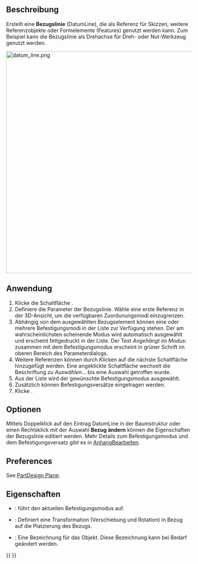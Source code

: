 <languages/>

{{Docnav/de
|[[PartDesign_Plane/de|Bezugsebene erstellen]]
|[[PartDesign_Point/de|Bezugspunkt erstellen]]
|[[PartDesign_Workbench/de|PartDesign]]
|IconL=PartDesign_Plane.svg
|IconR=PartDesign_Point.svg
|IconC=Workbench_PartDesign.svg
}}

{{GuiCommand/de
|Name=PartDesign Line
|Name/de=PartDesign Bezugslinie erstellen
|MenuLocation=PartDesign → Bezugselement erstellen → Bezugslinie erstellen
|Workbenches=[[PartDesign_Workbench/de|PartDesign]]
|Version=0.17
|SeeAlso=[[PartDesign_Point/de|PartDesign Bezugspunkt erstellen]], [[PartDesign_Plane/de|PartDesign Bezugsebene erstellen]]
}}

<span id="Description"></span>
==Beschreibung==

Erstellt eine '''Bezugslinie''' (DatumLine), die als Referenz für Skizzen, weitere Referenzobjekte oder Formelemente (Features) genutzt werden kann. Zum Beispiel kann die Bezugslinie als Drehachse für Dreh- oder Nut-Werkzeug genutzt werden.

[[File:datum_line.png|600px]]
{{Caption|Zwei Bezugslinien durch gegenüberliegende Ecken von einem Quader treffen sich im Schwerpunkt des Quaders.}}

<span id="Usage"></span>
==Anwendung==

# Klicke die Schaltfläche {{Button|[[Image:PartDesign_Line.svg|24px]] '''Bezugslinie erstellen'''}}.
# Definiere die Parameter der Bezugslinie. Wähle eine erste Referenz in der 3D-Ansicht, um die verfügbaren Zuordunungsmodi einzugrenzen.
# Abhängig von dem ausgewählten Bezugselement können eine oder mehrere Befestigungsmodi in der Liste zur Verfügung stehen. Der am wahrscheinlichsten scheinende Modus wird automatisch ausgewählt und erscheint fettgedruckt in der Liste. Der Text ''Angehängt im Modus:'' zusammen mit dem Befestigungsmodus erscheint in grüner Schrift im oberen Bereich des Parameterdialogs.
# Weitere Referenzen können durch Klicken auf die nächste {{Button|Referenz}} Schaltfläche hinzugefügt werden. Eine angeklickte Schaltfläche wechselt die Beschriftung zu ''Auswählen...'' bis eine Auswahl getroffen wurde.
# Aus der Liste wird der gewünschte Befestigungsmodus ausgewählt.
# Zusätzlich können Befestigungsversätze eingetragen werden.
# Klicke {{Button|OK}}.

<span id="Options"></span>
==Optionen==

Mittels Doppelklick auf den Eintrag DatumLine in der Baumstruktur oder einen Rechtsklick mit der Auswahl '''Bezug ändern''' können die Eigenschaften der Bezugslinie editiert werden. Mehr Details zum Befestigungsmodus und dem Befestigungsversatz gibt es in [[Part_EditAttachment/de|AnhangBearbeiten]].

==Preferences==

See [[PartDesign_Plane#Preferences|PartDesign Plane]].

<span id="Properties"></span>
==Eigenschaften==

* {{PropertyData/de|MapMode}}: führt den aktuellen Befestigungsmodus auf.
* {{PropertyData/de|Attachment Offset}}: Definiert eine Transformation (Verschiebung und Rotation) in Bezug auf die Platzierung des Bezugs.
* {{PropertyData/de|Label}}: Eine Bezeichnung für das Objekt. Diese Bezeichnung kann bei Bedarf geändert werden.


{{Docnav/de
|[[PartDesign_Plane/de|Bezugsebene erstellen]]
|[[PartDesign_Point/de|Bezugspunkt erstellen]]
|[[PartDesign_Workbench/de|PartDesign]]
|IconL=PartDesign_Plane.svg
|IconR=PartDesign_Point.svg
|IconC=Workbench_PartDesign.svg
}}

{{PartDesign Tools navi{{#translation:}}}}
{{Userdocnavi{{#translation:}}}}